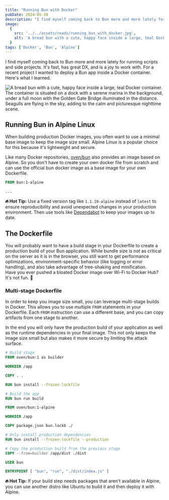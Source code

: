 ```yaml
---
title: "Running Bun with Docker"
pubDate: 2024-05-30
description: "I find myself coming back to Bun more and more lately for running scripts and side projects. It's fast, has great DX, and is a joy to work with. For a recent project I wanted to deploy a Bun app inside a Docker container. Here's what I learned."
image:
  {
    src: '../../assets/reads/running_bun_with_docker.jpg',
    alt: 'A bread bun with a cute, happy face inside a large, teal Docker container. The container is situated on a dock with a serene marina in the background, under a full moon with the Golden Gate Bridge illuminated in the distance. Seagulls are flying in the sky, adding to the calm and picturesque nighttime scene.',
  }
tags: ['Docker', 'Bun', 'Alpine']
---
```



I find myself coming back to Bun more and more lately for running scripts and side projects. It's fast, has great DX, and is a joy to work with. For a recent project I wanted to deploy a Bun app inside a Docker container. Here's what I learned.

<Image
  src={coverImage}
  alt='A bread bun with a cute, happy face inside a large, teal Docker container. The container is situated on a dock with a serene marina in the background, under a full moon with the Golden Gate Bridge illuminated in the distance. Seagulls are flying in the sky, adding to the calm and picturesque nighttime scene.'
  caption="Containerize Bun for efficient JavaScript environments"
  lazy={false}
/>

## Running Bun in Alpine Linux

When building production Docker images, you often want to use a minimal base image to keep the image size small. Alpine Linux is a popular choice for this because it's lightweight and secure.

Like many Docker repositories, [oven/bun](https://hub.docker.com/r/oven/bun/) also provides an image based on Alpine. So you don't have to create your own docker file from scratch and can use the official bun docker image as a base image for your own Dockerfile.

```dockerfile title="Dockerfile" {1}
FROM bun:1-alpine

...
```

<Note>**🔥 Hot Tip:** Use a fixed version tag like `1.1.10-alpine` instead of `latest` to ensure reproducibility and avoid unexpected changes in your production environment. Then use tools like [Dependabot](https://github.com/dependabot) to keep your images up to date.</Note>

## The Dockerfile

You will probably want to have a build stage in your Dockerfile to create a production build of your Bun application. While bundle size is not as critical on the server as it is in the browser, you still want to get performance optimizations, environment-specific behavior (like logging or error handling), and also take advantage of tree-shaking and minification.  
Have you ever pushed a bloated Docker image over Wi-Fi to Docker Hub? It's not fun. 🐌

### Multi-stage Dockerfile

In order to keep you image size small, you can leverage multi-stage builds in Docker. This allows you to use multiple `FROM` statements in your Dockerfile. Each `FROM` instruction can use a different base, and you can copy artifacts from one stage to another.

In the end you will only have the production build of your application as well as the runtime dependencies in your final image. This not only keeps the image size small but also makes it more secure by limiting the attack surface.

```dockerfile title="Dockerfile" {2, 13, 23}
# Build stage
FROM oven/bun:1 as builder

WORKDIR /app

COPY . .

RUN bun install --frozen-lockfile

# Build the app
RUN bun run build

FROM oven/bun:1-alpine

WORKDIR /app

COPY package.json bun.lockb ./

# Only install production dependencies
RUN bun install --frozen-lockfile --production

# Copy the production build from the previous stage
COPY --from=builder /app/dist ./dist

USER bun

ENTRYPOINT [ "bun", "run", "./dist/index.js" ]

```

<Note>**🔥 Hot Tip:** If your build step needs packages that aren't available in Alpine, you can use another distro like Ubuntu to build it and then deploy it with Alpine.</Note>